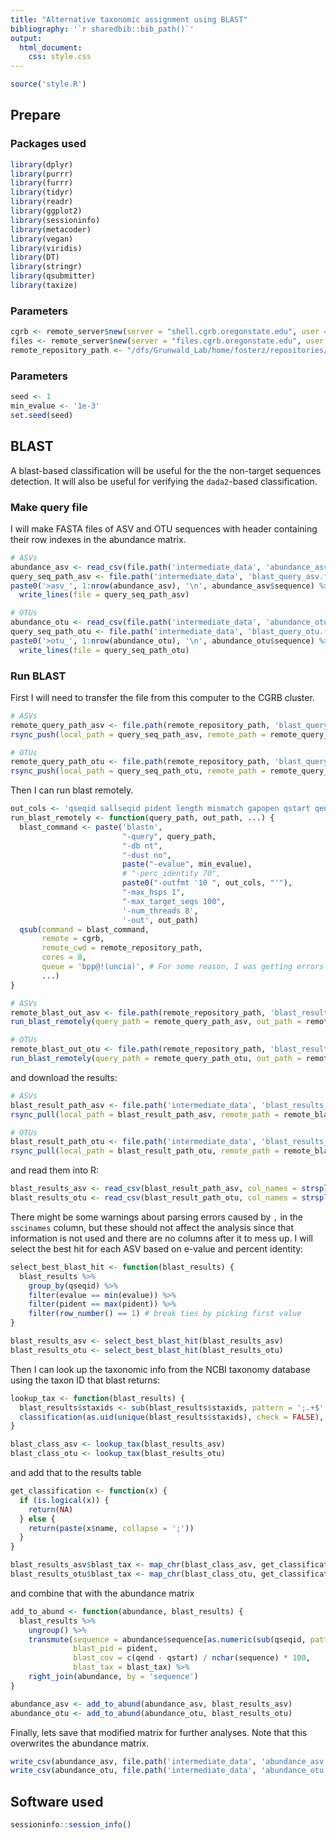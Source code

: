 ```yaml
---
title: "Alternative taxonomic assignment using BLAST"
bibliography: '`r sharedbib::bib_path()`'
output:
  html_document:
    css: style.css
---
```


```r
source('style.R')
```

## Prepare

### Packages used

```r
library(dplyr)
library(purrr)
library(furrr)
library(tidyr)
library(readr)
library(ggplot2)
library(sessioninfo)
library(metacoder)
library(vegan)
library(viridis)
library(DT)
library(stringr)
library(qsubmitter)
library(taxize)
```

### Parameters

```r
cgrb <- remote_server$new(server = "shell.cgrb.oregonstate.edu", user = "fosterz", port  = 732)
files <- remote_server$new(server = "files.cgrb.oregonstate.edu", user = "fosterz", port  = 732)
remote_repository_path <- "/dfs/Grunwald_Lab/home/fosterz/repositories/rps10_barcode"
```

### Parameters

```r
seed <- 1
min_evalue <- '1e-3'
set.seed(seed)
```


## BLAST

A blast-based classification will be useful for the the non-target sequences detection.
It will also be useful for verifying the `dada2`-based classification.

### Make query file

I will make FASTA files of ASV and OTU sequences with header containing their row indexes in the abundance matrix.

```r
# ASVs
abundance_asv <- read_csv(file.path('intermediate_data', 'abundance_asv.csv'))
query_seq_path_asv <- file.path('intermediate_data', 'blast_query_asv.fa')
paste0('>asv_', 1:nrow(abundance_asv), '\n', abundance_asv$sequence) %>%
  write_lines(file = query_seq_path_asv)

# OTUs
abundance_otu <- read_csv(file.path('intermediate_data', 'abundance_otu.csv'))
query_seq_path_otu <- file.path('intermediate_data', 'blast_query_otu.fa')
paste0('>otu_', 1:nrow(abundance_otu), '\n', abundance_otu$sequence) %>%
  write_lines(file = query_seq_path_otu)
```


### Run BLAST

First I will need to transfer the file from this computer to the CGRB cluster.

```r
# ASVs
remote_query_path_asv <- file.path(remote_repository_path, 'blast_query_asv.fa')
rsync_push(local_path = query_seq_path_asv, remote_path = remote_query_path_asv, remote = files)

# OTUs
remote_query_path_otu <- file.path(remote_repository_path, 'blast_query_otu.fa')
rsync_push(local_path = query_seq_path_otu, remote_path = remote_query_path_otu, remote = files)
```

Then I can run blast remotely.

```r
out_cols <- 'qseqid sallseqid pident length mismatch gapopen qstart qend sstart send evalue bitscore staxids sskingdoms score sscinames'
run_blast_remotely <- function(query_path, out_path, ...) {
  blast_command <- paste('blastn',
                         "-query", query_path,
                         "-db nt",
                         "-dust no",
                         paste("-evalue", min_evalue),
                         # "-perc_identity 70",
                         paste0("-outfmt '10 ", out_cols, "'"),
                         "-max_hsps 1",
                         "-max_target_seqs 100",
                         '-num_threads 8',
                         '-out', out_path)
  qsub(command = blast_command,
       remote = cgrb,
       remote_cwd = remote_repository_path,
       cores = 8,
       queue = 'bpp@!(uncia)', # For some reason, I was getting errors on uncia, so this avoids that node
       ...)
}

# ASVs
remote_blast_out_asv <- file.path(remote_repository_path, 'blast_result_asv.csv')
run_blast_remotely(query_path = remote_query_path_asv, out_path = remote_blast_out_asv)

# OTUs
remote_blast_out_otu <- file.path(remote_repository_path, 'blast_result_otu.csv')
run_blast_remotely(query_path = remote_query_path_otu, out_path = remote_blast_out_otu)
```

and download the results:

```r
# ASVs
blast_result_path_asv <- file.path('intermediate_data', 'blast_results_asv.csv')
rsync_pull(local_path = blast_result_path_asv, remote_path = remote_blast_out_asv, remote = files)

# OTUs
blast_result_path_otu <- file.path('intermediate_data', 'blast_results_otu.csv')
rsync_pull(local_path = blast_result_path_otu, remote_path = remote_blast_out_otu, remote = files)
```

and read them into R:

```r
blast_results_asv <- read_csv(blast_result_path_asv, col_names = strsplit(out_cols, split = ' ')[[1]], col_types = 'ccddddddddddcccc')
blast_results_otu <- read_csv(blast_result_path_otu, col_names = strsplit(out_cols, split = ' ')[[1]], col_types = 'ccddddddddddcccc')
```

There might be some warnings about parsing errors caused by `,` in the `sscinames` column, but these should not affect the analysis since that information is not used and there are no columns after it to mess up.
I will select the best hit for each ASV based on e-value and percent identity:

```r
select_best_blast_hit <- function(blast_results) {
  blast_results %>%
    group_by(qseqid) %>%
    filter(evalue == min(evalue)) %>%
    filter(pident == max(pident)) %>%
    filter(row_number() == 1) # break ties by picking first value
}

blast_results_asv <- select_best_blast_hit(blast_results_asv)
blast_results_otu <- select_best_blast_hit(blast_results_otu)
```

Then I can look up the taxonomic info from the NCBI taxonomy database using the taxon ID that blast returns:

```r
lookup_tax <- function(blast_results) {
  blast_results$staxids <- sub(blast_results$staxids, pattern = ';.+$', replacement = '')
  classification(as.uid(unique(blast_results$staxids), check = FALSE), db = 'ncbi')
}

blast_class_asv <- lookup_tax(blast_results_asv)
blast_class_otu <- lookup_tax(blast_results_otu)
```

and add that to the results table

```r
get_classification <- function(x) {
  if (is.logical(x)) {
    return(NA)
  } else {
    return(paste(x$name, collapse = ';'))
  }
}

blast_results_asv$blast_tax <- map_chr(blast_class_asv, get_classification)[blast_results_asv$staxids]
blast_results_otu$blast_tax <- map_chr(blast_class_otu, get_classification)[blast_results_otu$staxids]
```

and combine that with the abundance matrix

```r
add_to_abund <- function(abundance, blast_results) {
  blast_results %>%
    ungroup() %>%
    transmute(sequence = abundance$sequence[as.numeric(sub(qseqid, pattern = '^asv_|otu_', replacement = ''))],
              blast_pid = pident,
              blast_cov = c(qend - qstart) / nchar(sequence) * 100,
              blast_tax = blast_tax) %>%
    right_join(abundance, by = 'sequence')
}

abundance_asv <- add_to_abund(abundance_asv, blast_results_asv)
abundance_otu <- add_to_abund(abundance_otu, blast_results_otu)
```

Finally, lets save that modified matrix for further analyses.
Note that this overwrites the abundance matrix.

```r
write_csv(abundance_asv, file.path('intermediate_data', 'abundance_asv.csv'))
write_csv(abundance_otu, file.path('intermediate_data', 'abundance_otu.csv'))
```

## Software used

```r
sessioninfo::session_info()
```

